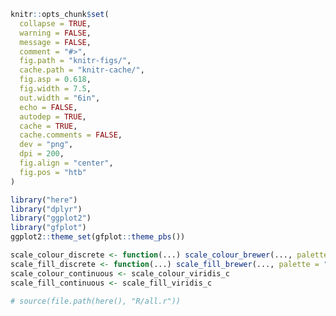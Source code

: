 ```r
knitr::opts_chunk$set(
  collapse = TRUE,
  warning = FALSE,
  message = FALSE,
  comment = "#>",
  fig.path = "knitr-figs/",
  cache.path = "knitr-cache/",
  fig.asp = 0.618,
  fig.width = 7.5,
  out.width = "6in",
  echo = FALSE,
  autodep = TRUE,
  cache = TRUE,
  cache.comments = FALSE,
  dev = "png",
  dpi = 200,
  fig.align = "center",
  fig.pos = "htb"
)

library("here")
library("dplyr")
library("ggplot2")
library("gfplot")
ggplot2::theme_set(gfplot::theme_pbs())

scale_colour_discrete <- function(...) scale_colour_brewer(..., palette = "Dark2")
scale_fill_discrete <- function(...) scale_fill_brewer(..., palette = "Dark2")
scale_colour_continuous <- scale_colour_viridis_c
scale_fill_continuous <- scale_fill_viridis_c

# source(file.path(here(), "R/all.r"))
```
